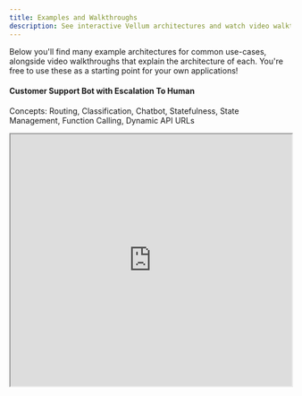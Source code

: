 ```yaml
---
title: Examples and Walkthroughs
description: See interactive Vellum architectures and watch video walkthroughs of them! Use these as a great starting point for your own applications.
---
```


Below you'll find many example architectures for common use-cases, alongside video walkthroughs that explain the architecture of each. You're free to use these as a starting point for your own applications!

#### Customer Support Bot with Escalation To Human

Concepts: Routing, Classification, Chatbot, Statefulness, State Management, Function Calling, Dynamic API URLs

<Accordion title="Example Workflow">
  <iframe
    src="https://app.vellum.ai/public/workflow-deployments/aeb28969-e4c0-45fe-88a9-bf3fb7e79b76"
    width="100%"
    height="450px"
    experimental_enableRequestFullscreen={true}
  />
</Accordion>

#### Slack Support Bot, Cites Sources using Multiple Indexes

Concepts: Document Indexes, Metadata, Zapier, Slack, Citing Sources, Combining Sources 

<AccordionGroup>
  <Accordion title="Example Workflow">
    <iframe
      src="https://app.vellum.ai/public/workflow-deployments/788489db-7020-4167-b010-96499f7dd102"
      width="100%"
      height="450px"
      experimental_enableRequestFullscreen={true}
    />
  </Accordion>
  <Accordion title="Tip: Zapier API Calls">
    Passing JSON Arrays in Zapier can be tricky. Instead, you can use Code Blocks to make it easier. 
    
    You can use the follow code snippet as inspiration for your own API calls with Zapier Code Blocks and Python.
    ```python
      import requests

      # Replace with your actual Vellum API key
      VELLUM_API_KEY = "..."

      url = "https://predict.vellum.ai/v1/execute-workflow"

      headers = {
          "Content-Type": "application/json",
          "X_API_KEY": VELLUM_API_KEY
      }

      data = {
          "workflow_deployment_name": "vellum-customer-support-q-a-demos",
          "release_tag": "LATEST",
          "inputs": [
              {
                  "type": "STRING",
                  "name": "question",
                  "value": input_data["user_question"] # whatever Zapier values you want to use here
              }
          ]
      }

      response = requests.post(url, headers=headers, json=data)

      # Print the response from the server
      print(response.status_code)
      print(response.json())

      return response.json()
    ```
  </Accordion>
</AccordionGroup>

#### Chatbots Debating Each Other

Concepts: Chatbots, Chat History Modification, Conditionals, Adversarial Debate, Academic Research

<Accordion title="Example Workflow">
  <iframe
    src="https://app.vellum.ai/public/workflow-deployments/bfb724c7-008c-4d9a-857b-5d50ee11ea89"
    width="100%"
    height="450px"
    experimental_enableRequestFullscreen={true}
  />
</Accordion>

#### Chatbot with Multiple Sequential Responses and Streaming Outputs

This example demonstrates a chatbot that can say multiple things in a row to a user, instead of the traditional Q&A "ask-and-respond" format. It can be used to improve user experience when the chatbot is performing tasks that take longer to complete. 

Concepts: Chatbots, Chat History Modification, Function Calls, UX Optimization, Streaming

<Accordion title="Example Workflow">
  <iframe
    src="https://app.vellum.ai/public/workflow-deployments/b5f39460-82d3-4192-aeb2-4cc4529445db"
    width="100%"
    height="450px"
    experimental_enableRequestFullscreen={true}
  />
</Accordion>